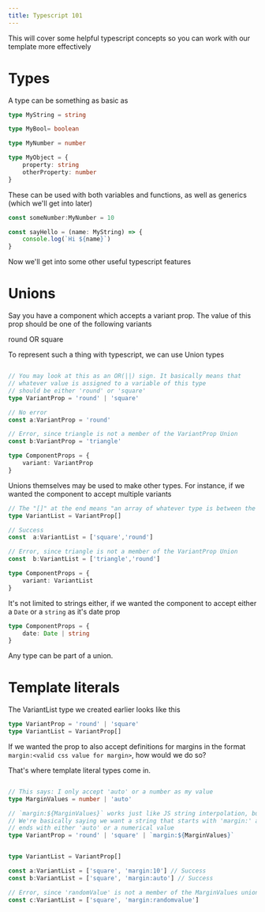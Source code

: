```yaml
---
title: Typescript 101
---
```


This will cover some helpful typescript concepts so you can work with our template more effectively

# Types

A type can be something as basic as

```typescript
type MyString = string

type MyBool= boolean

type MyNumber = number

type MyObject = {
    property: string
    otherProperty: number
}
```

These can be used with both variables and functions, as well as generics (which we'll get into later)

```typescript
const someNumber:MyNumber = 10

const sayHello = (name: MyString) => {
    console.log(`Hi ${name}`)
}
```

Now we'll get into some other useful typescript features

# Unions

Say you have a component which accepts a variant prop. The value of this prop should be one of the following variants

round 
OR
square

To represent such a thing with typescript, we can use Union types

```typescript

// You may look at this as an OR(||) sign. It basically means that 
// whatever value is assigned to a variable of this type
// should be either 'round' or 'square'
type VariantProp = 'round' | 'square'

// No error
const a:VariantProp = 'round' 

// Error, since triangle is not a member of the VariantProp Union
const b:VariantProp = 'triangle' 

type ComponentProps = {
    variant: VariantProp
}

```

Unions themselves may be used to make other types. For instance, if we wanted the component to accept multiple variants

```typescript
// The "[]" at the end means "an array of whatever type is between the first bracket and the equals sign"
type VariantList = VariantProp[]

// Success
const  a:VariantList = ['square','round'] 

// Error, since triangle is not a member of the VariantProp Union
const  b:VariantList = ['triangle','round'] 

type ComponentProps = {
    variant: VariantList
}
```

It's not limited to strings either, if we wanted the component to accept either a `Date` or a `string` as it's date prop 

```typescript
type ComponentProps = {
    date: Date | string
}
```

Any type can be part of a union.

# Template literals

The VariantList type we created earlier looks like this

```typescript
type VariantProp = 'round' | 'square'
type VariantList = VariantProp[]
```

If we wanted the prop to also accept definitions for margins in the format `margin:<valid css value for margin>`, how would we do so?

That's where template literal types come in. 

```typescript

// This says: I only accept 'auto' or a number as my value
type MarginValues = number | 'auto'

// `margin:${MarginValues}` works just like JS string interpolation, but for types. 
// We're basically saying we want a string that starts with 'margin:' and 
// ends with either 'auto' or a numerical value
type VariantProp = 'round' | 'square' | `margin:${MarginValues}`


type VariantList = VariantProp[]

const a:VariantList = ['square', 'margin:10'] // Success
const b:VariantList = ['square', 'margin:auto'] // Success

// Error, since 'randomValue' is not a member of the MarginValues union
const c:VariantList = ['square', 'margin:randomvalue'] 
```




